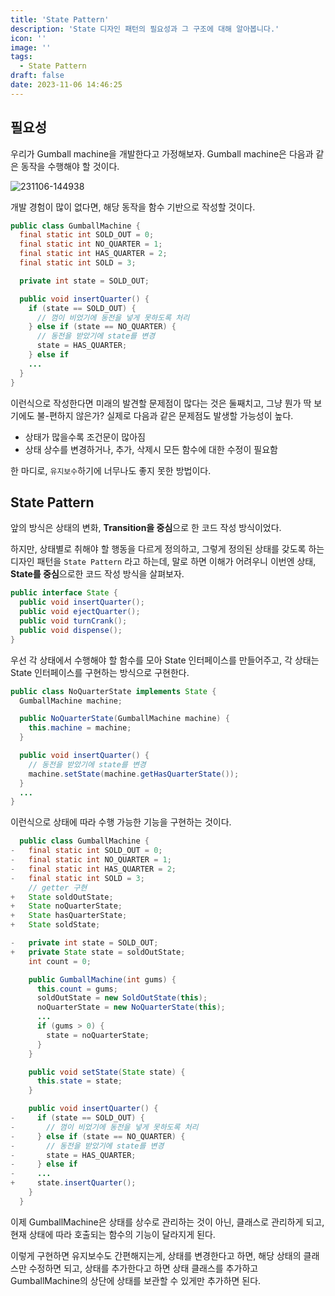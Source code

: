 ```yaml
---
title: 'State Pattern'
description: 'State 디자인 패턴의 필요성과 그 구조에 대해 알아봅니다.'
icon: ''
image: ''
tags:
  - State Pattern
draft: false
date: 2023-11-06 14:46:25
---
```


## 필요성

우리가 Gumball machine을 개발한다고 가정해보자.
Gumball machine은 다음과 같은 동작을 수행해야 할 것이다.

![231106-144938](/posts/final_02/231106-144938.png)

개발 경험이 많이 없다면, 해당 동작을 함수 기반으로 작성할 것이다.

```java:GumballMachine.java {9, 12-14}
public class GumballMachine {
  final static int SOLD_OUT = 0;
  final static int NO_QUARTER = 1;
  final static int HAS_QUARTER = 2;
  final static int SOLD = 3;

  private int state = SOLD_OUT;

  public void insertQuarter() {
    if (state == SOLD_OUT) {
      // 껌이 비었기에 동전을 넣게 못하도록 처리
    } else if (state == NO_QUARTER) {
      // 동전을 받았기에 state를 변경
      state = HAS_QUARTER;
    } else if
    ...
  }
}
```

이런식으로 작성한다면 미래의 발견할 문제점이 많다는 것은 둘째치고, 그냥 뭔가 딱 보기에도 불-편하지 않은가?
실제로 다음과 같은 문제점도 발생할 가능성이 높다.

- 상태가 많을수록 조건문이 많아짐
- 상태 상수를 변경하거나, 추가, 삭제시 모든 함수에 대한 수정이 필요함

한 마디로, `유지보수`하기에 너무나도 좋지 못한 방법이다.

## State Pattern

앞의 방식은 상태의 변화, **Transition을 중심**으로 한 코드 작성 방식이었다.

하지만, 상태별로 취해야 할 행동을 다르게 정의하고, 그렇게 정의된 상태를 갖도록 하는 디자인 패턴을 `State Pattern` 라고 하는데,
말로 하면 이해가 어려우니 이번엔 상태, **State를 중심**으로한 코드 작성 방식을 살펴보자.

```java:State.java
public interface State {
  public void insertQuarter();
  public void ejectQuarter();
  public void turnCrank();
  public void dispense();
}
```

우선 각 상태에서 수행해야 할 함수를 모아 State 인터페이스를 만들어주고, 각 상태는 State 인터페이스를 구현하는 방식으로 구현한다.

```java:NoQuarterState.java {8-11}
public class NoQuarterState implements State {
  GumballMachine machine;

  public NoQuarterState(GumballMachine machine) {
    this.machine = machine;
  }

  public void insertQuarter() {
    // 동전을 받았기에 state를 변경
    machine.setState(machine.getHasQuarterState());
  }
  ...
}
```

이런식으로 상태에 따라 수행 가능한 기능을 구현하는 것이다.

```diff-java:GumballMachine.java
  public class GumballMachine {
-   final static int SOLD_OUT = 0;
-   final static int NO_QUARTER = 1;
-   final static int HAS_QUARTER = 2;
-   final static int SOLD = 3;
    // getter 구현
+   State soldOutState;
+   State noQuarterState;
+   State hasQuarterState;
+   State soldState;

-   private int state = SOLD_OUT;
+   private State state = soldOutState;
    int count = 0;

    public GumballMachine(int gums) {
      this.count = gums;
      soldOutState = new SoldOutState(this);
      noQuarterState = new NoQuarterState(this);
      ...
      if (gums > 0) {
        state = noQuarterState;
      }
    }

    public void setState(State state) {
      this.state = state;
    }

    public void insertQuarter() {
-     if (state == SOLD_OUT) {
-       // 껌이 비었기에 동전을 넣게 못하도록 처리
-     } else if (state == NO_QUARTER) {
-       // 동전을 받았기에 state를 변경
-       state = HAS_QUARTER;
-     } else if
-     ...
+     state.insertQuarter();
    }
  }
```

이제 GumballMachine은 상태를 상수로 관리하는 것이 아닌, 클래스로 관리하게 되고, 현재 상태에 따라 호출되는 함수의 기능이 달라지게 된다.

이렇게 구현하면 유지보수도 간편해지는게, 상태를 변경한다고 하면, 해당 상태의 클래스만 수정하면 되고,
상태를 추가한다고 하면 상태 클래스를 추가하고 GumballMachine의 상단에 상태를 보관할 수 있게만 추가하면 된다.